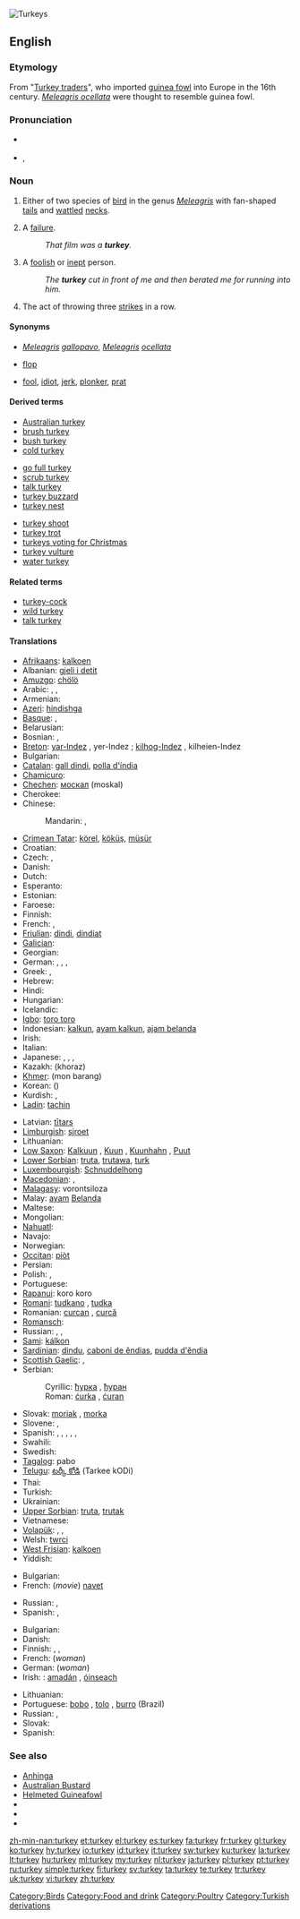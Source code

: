 [[Image:Turkeys_1.jpg|thumb|Turkeys]]
{{also|Turkey}}
==English==

===Etymology===
From "[[Turkey trader]]s", who imported [[guinea fowl]] into Europe in the 16th century. ''[[w:Meleagris ocellata|Meleagris ocellata]]'' were thought to resemble guinea fowl.

===Pronunciation===
* {{a|RP}} {{IPA|/ˈtɜː.ki/}}
* {{a|US}} {{IPA|/ˈtɝ.ki/}}, {{enPR|tûr'kē}}
*: {{audio|en-us-turkey.ogg|Audio (US)}}
*: {{rhymes|ɜː(r)ki}}

===Noun===
{{en-noun}}

# Either of two species of [[bird]] in the genus ''[[Meleagris]]'' with fan-shaped [[tail]]s and [[wattle]]d [[neck]]s.
# {{colloquial}} A [[failure]].
#: ''That film was a '''turkey'''.''
# {{slang|usually|mildly|derogatory}} A [[foolish]] or [[inept]] person.
#: ''The '''turkey''' cut in front of me and then berated me for running into him.''
# {{bowling}} The act of throwing three [[strike]]s in a row.

====Synonyms====
* {{sense|bird}} ''[[Meleagris]] [[gallopavo]]'', ''[[Meleagris]] [[ocellata]]''
* {{sense|failure}} [[flop]]
* {{sense|stupid person}} [[fool]], [[idiot]], {{qualifier|US}} [[jerk]], {{qualifier|UK}} [[plonker]], {{qualifier|UK}} [[prat]]

====Derived terms====
{{rel-top3|Terms derived from ''turkey''}}
* [[Australian turkey]]
* [[brush turkey]]
* [[bush turkey]]
* [[cold turkey]]
{{rel-mid3}}
* [[go full turkey]]
* [[scrub turkey]]
* [[talk turkey]]
* [[turkey buzzard]]
* [[turkey nest]]
{{rel-mid3}}
* [[turkey shoot]]
* [[turkey trot]]
* [[turkeys voting for Christmas]]
* [[turkey vulture]]
* [[water turkey]]
{{rel-bottom}}

====Related terms====
* [[turkey-cock]]
* [[wild turkey]]
* [[talk turkey]]

====Translations====
{{trans-top|bird}}
* [[Afrikaans]]: [[kalkoen]]
* Albanian: [[gjeli i detit]]
* [[Amuzgo]]: [[chölö]]
* Arabic: {{t|ar|ديك هندي|m|tr=diik híndiy}}, {{t|ar|ديك رومي|m|tr=diik rúumiy}}, {{t|ar|ديك الحبش|m|tr=diik al-Hábash}}
* Armenian: {{t-|hy|հնդկահավ|tr=hndkahav}}
* [[Azeri]]: [[hindishga]]
* [[Basque]]: {{t|eu|indioilar|m}}, {{t|eu|indioilo|f}}
* Belarusian: {{t|be|дзікая індычка|f|tr=dzíkaja indýčka|xs=Belarusian}}
* Bosnian: {{t-|bs|ćurka|f}}, {{t-|bs|ćuran|m}}
* [[Breton]]: [[yar-Indez]] {{f}}, yer-Indez {{p}}; [[kilhog-Indez]] {{m}}, kilheien-Indez {{p}}
* Bulgarian: {{t+|bg|пуйка|f|tr=pujka}}
* [[Catalan]]: [[gall dindi]], [[polla d'índia]]
* [[Chamicuro]]: {{tø|ccc|mikarawa}}
* [[Chechen]]: [[москал]] (moskal)
* Cherokee: {{t-|chr|ᎬᏂ|sc=Cher|xs=Cherokee}}
* Chinese:
*: Mandarin: {{t-|cmn|火雞|sc=Hani}}, {{t-|cmn|火鸡|tr=huǒjī|sc=Hani}}
* [[Crimean Tatar]]: [[körel]], [[köküş]], [[müsür]]
* Croatian: {{t+|hr|puran}}
* Czech: {{t-|cs|krocan|m}}, {{t+|cs|krůta|f}}
* Danish: {{t-|da|kalkun}}
* Dutch: {{t+|nl|kalkoen|m}}
* Esperanto: {{t-|eo|meleagro|xs=Esperanto}}
* Estonian: {{t-|et|kalkun}}
* Faroese: {{t-|fo|kalkun|xs=Faroese}}
* Finnish: {{t+|fi|kalkkuna}}
* French: {{t+|fr|dinde|f}}, {{t+|fr|dindon|m}}
* [[Friulian]]: [[dindi]], [[dindiat]]
* [[Galician]]: {{t|gl|pavo|m}}
* Georgian: {{t|ka|ინდაური|tr=indauri|sc=Geor|xs=Georgian}}
* German: {{t+|de|Truthahn|m}}, {{t|de|Truthenne|f}}, {{t-|de|Puter|m}}, {{t+|de|Pute|f}}
* Greek: {{t+|el|γαλοπούλα|f|tr=galopoúla}}, {{t+|el|διάνος|m|tr=ðiános}}
* Hebrew: {{t|he|תרנגול הודו|tr=tarnegol hodu}}
* Hindi: {{t|hi|पीरू|tr=pīrū|xs=Hindi}}
* Hungarian: {{t+|hu|pulyka}}
* Icelandic: {{t-|is|kalkúnn}}
* [[Igbo]]: [[toro toro]]
* Indonesian: [[kalkun]], [[ayam kalkun]], [[ajam belanda]]
* Irish: {{t|ga|turcaí|m|xs=Irish}}
* Italian: {{t+|it|tacchino|m}}
* Japanese: {{t-|ja|七面鳥|tr=しちめんちょう, shichimenchō}}, {{t-|ja|カラクン|tr=karakun}}, {{t-|ja|カラクン鳥|tr=karakun-chō}}, {{t|ja|ターキー|tr=tākī}}
* Kazakh: (khoraz)
* [[Khmer]]: (mon barang)
* Korean: {{t|ko|칠면조|tr=chilmyeonjo|sc=Hang}} ({{t-|ko|七面鳥|sc=Hani}})
* Kurdish: {{ku-Arab|[[بووقه‌له‌موون]]}}, {{ku-Arab|[[قه‌ل]]}}
* [[Ladin]]: [[tachin]]
{{trans-mid}}
* Latvian: [[tītars]]
* [[Limburgish]]: [[sjroet]]
* Lithuanian: {{t+|lt|kalakutas|xs=Lithuanian}}
* [[Low Saxon]]: [[Kalkuun]] {{m}}, [[Kuun]] {{m}}, [[Kuunhahn]] {{m}}, [[Puut]] {{f}}
* [[Lower Sorbian]]: [[truta]], [[trutawa]], [[turk#Lower_Sorbian|turk]]
* [[Luxembourgish]]: [[Schnuddelhong]]
* [[Macedonian]]: {{t|mk|мисирка|f|tr=mísirka}}, {{t|mk|мисир|m|tr=mísir}}
* [[Malagasy]]: vorontsiloza
* Malay: [[ayam]] [[Belanda]]
* Maltese: {{t-|mt|dundjan|xs=Maltese}}
* Mongolian: {{t-|mn|цацагт хяргуул|m|tr=tsatsagt hyarguul|sc=Cyrl|xs=Mongolian}}
* [[Nahuatl]]: {{t|nah|xuehxolotl|xs=Nahuatl}}
* Navajo: {{tø|nv|tązhii}}
* Norwegian: {{t-|no|kalkun|m}}
* [[Occitan]]: [[piòt]]
* Persian: {{t+|fa|بوقلمون|tr=buqalamun}}
* Polish: {{t+|pl|indyk|m}}, {{t+|pl|indyczka|f}}
* Portuguese: {{t+|pt|peru|m}}
* [[Rapanui]]: koro koro
* [[Romani]]: [[tudkano]] {{m}}, [[tudka]] {{f}}
* Romanian: [[curcan]] {{m}}, [[curcă]] {{f}}<!--this belongs under the Romanian entry: [[curcani]] {{m|p}}, [[curci]] {{f|p}}-->
* [[Romansch]]: {{t|rm|galdin|m}}
* Russian: {{t+|ru|индюк|m|tr=indjúk}}, {{t+|ru|индейка|f|tr=indéjka}}, {{qualifier|colloquial}} {{t|ru|индюшка|f|tr=indjúška}}
* [[Sami]]: [[kálkon]]
* [[Sardinian]]: [[dindu]], [[caboni de ěndias]], [[pudda d'ěndia]]
* [[Scottish Gaelic]]: {{qualifier|cock}} {{t|gd|coileach-Frangach|m}}, {{qualifier|hen}} {{t|gd|cearc-Fhrangach|f}}
* Serbian:
*: Cyrillic: [[ћурка]] {{f}}, [[ћуран]] {{m}}
*: Roman: [[ćurka]] {{f}}, [[ćuran]] {{m}}
* Slovak: [[moriak]] {{m}}, [[morka]] {{f}}
* Slovene: {{t+|sl|puran|m}}, {{t-|sl|pura|f}}
* Spanish: {{t+|es|pavo|m}}, {{t-|es|chompipe|m}} {{qualifier|Costa Rica|El Salvador|Guatemala|Honduras|Nicaragua}}, {{t+|es|guajolote|m}} {{qualifier|Mexican standard usage}}, {{t+|es|guanajo|m}} {{qualifier|Cuba}}, {{t+|es|pisco|m}} {{qualifier|Colombia|Southwestern Venezuelan Andes}}, {{t-|es|totol|m}} {{qualifier|Southeastern Mexico}}
* Swahili: {{t+|sw|bata mzinga|xs=Swahili}}
* Swedish: {{t+|sv|kalkon}}
* [[Tagalog]]: pabo
* [[Telugu]]: [[టర్కీ కోడి]] (Tarkee kODi)
* Thai: {{t|th|ไก่งวง|tr=kai nguang}}
* Turkish: {{t+|tr|hindi}}
* Ukrainian: {{t|uk|індик|m|tr=indýk|xs=Ukrainian}}
* [[Upper Sorbian]]: [[truta]], [[trutak]]
* Vietnamese: {{t+|vi|gà tây|xs=Vietnamese}}
* [[Volapük]]: {{t-|vo|dindun|xs=Volapük}}, {{qualifier|male}} {{t|vo|hidindun}}, {{qualifier|female}} {{t|vo|jidindun}}
* Welsh: [[twrci]]
* [[West Frisian]]: [[kalkoen]]
* Yiddish: {{t|yi|אינדיק|tr=indik|sc=Hebr|xs=Yiddish}}
{{trans-bottom}}

{{trans-top|failure}}
* Bulgarian: {{t+|bg|провал|m|tr=proval}}
* French: (''movie'') [[navet]] {{m}}
{{trans-mid}}
* Russian: {{t+|ru|провал|m|tr=provál}}, {{t+|ru|фиаско|n|tr=fiásko}}
* Spanish: {{t+|es|fracaso|m}}, {{t+|es|fiasco|m}}
{{trans-bottom}}

{{trans-top|stupid person}}
* Bulgarian: {{t+|bg|глупак|m|tr=glupák}}
* Danish: {{t|da|fjols|n}}
* Finnish: {{t+|fi|typerys}}, {{t+|fi|hölmö}}, {{t+|fi|idiootti}}
* French: (''woman'') {{t+|fr|dinde|f}}
* German: (''woman'') {{t+|de|Pute|f}}
* Irish: : [[amadán]] {{m}}, [[óinseach]] {{f}}
{{trans-mid}}
* Lithuanian: {{t+|lt|kvailys|m|xs=Lithuanian}}
* Portuguese: [[bobo]] {{m}}, [[tolo]] {{m}}, [[burro]] (Brazil)
* Russian: {{t+|ru|глупец|m|tr=glupéts}}, {{t+|ru|дурак|m|tr=durák}}
* Slovak: {{t-|sk|blázon|m}}
* Spanish: {{qualifier|vulgar}} {{t+|es|pendejo|m}}
{{trans-bottom}}

===See also===
* [[Anhinga]]
* [[Australian Bustard]]
* [[Helmeted Guineafowl]]
* {{pedia|Turkey (bird)}}
* {{specieslite|Meleagris gallopavo}}
* {{specieslite|Meleagris ocellata}}

[[Category:Birds]]
[[Category:Food and drink]]
[[Category:Poultry]]
[[Category:Turkish derivations]]

[[zh-min-nan:turkey]]
[[et:turkey]]
[[el:turkey]]
[[es:turkey]]
[[fa:turkey]]
[[fr:turkey]]
[[gl:turkey]]
[[ko:turkey]]
[[hy:turkey]]
[[io:turkey]]
[[id:turkey]]
[[it:turkey]]
[[sw:turkey]]
[[ku:turkey]]
[[la:turkey]]
[[lt:turkey]]
[[hu:turkey]]
[[ml:turkey]]
[[my:turkey]]
[[nl:turkey]]
[[ja:turkey]]
[[pl:turkey]]
[[pt:turkey]]
[[ru:turkey]]
[[simple:turkey]]
[[fi:turkey]]
[[sv:turkey]]
[[ta:turkey]]
[[te:turkey]]
[[tr:turkey]]
[[uk:turkey]]
[[vi:turkey]]
[[zh:turkey]]